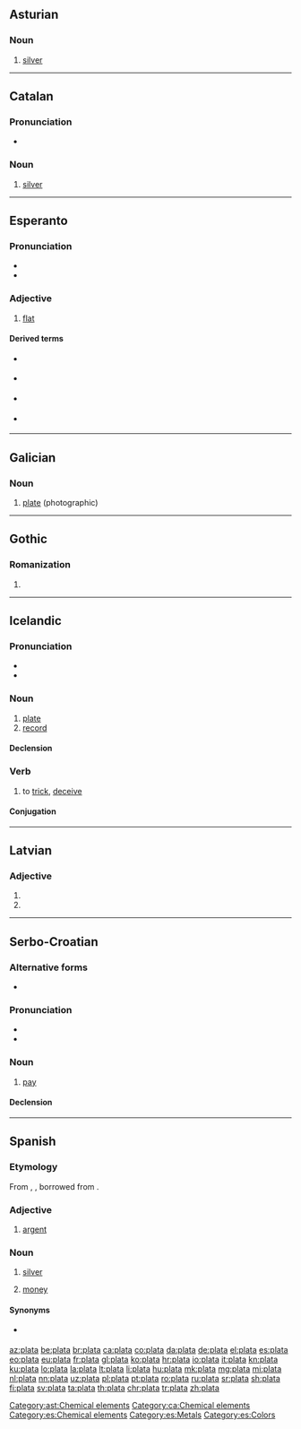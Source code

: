 {{also|pláta|platã|platā|plată|platå}}
==Asturian==
{{wikipedia|lang=ast}}

===Noun===
{{ast-noun|f|plates}}

# [[silver]]

[[Category:ast:Chemical elements]]

----

==Catalan==

===Pronunciation===
* {{ca-IPA}}

===Noun===
{{ca-noun|f|-}}

# [[silver]]

[[Category:ca:Chemical elements]]

----

==Esperanto==

===Pronunciation===
* {{IPA|/ˈplata/|lang=eo}}
* {{hyphenation|pla|ta|lang=eo}}

===Adjective===
{{eo-head}}

# [[flat]]

====Derived terms====
* {{l|eo|plateta}} {{gloss|Slightly flat}}
* {{l|eo|platega}} {{gloss|Extremely flat}}
* {{l|eo|platigi}} {{gloss|To flatten}}
* {{l|eo|platiĝi}} {{gloss|To become flat}}

----

==Galician==

===Noun===
{{gl-noun|f}}

# [[plate]] (photographic)

----

==Gothic==

===Romanization===
{{got-rom}}

# {{got-romanization of|𐍀𐌻𐌰𐍄𐌰}}

----

==Icelandic==

===Pronunciation===
* {{IPA|/ˈpʰlaːta/|lang=is}}
* {{rhymes|aːta|lang=is}}

===Noun===
{{is-noun|f|plötu|plötur}}

# [[plate]] {{gloss|thin, flat object}}
# [[record]] {{gloss|vinyl disc}}

====Declension====
{{is-decl-noun-f-w1|pl|a|t|n=n}}

===Verb===
{{is-verb-weak|plataði|platað}}

# to [[trick]], [[deceive]]

====Conjugation====
{{is-conj-w4|pl|a|t}}

----

==Latvian==

===Adjective===
{{head|lv|adjective form}}

# {{lv-inflection of|plats|gen|s|m||adj}}
# {{lv-inflection of|plats|nom|s|f||adj}}

----

==Serbo-Croatian==

===Alternative forms===
* {{l|sh|pláća}} {{qualifier|Croatia}}

===Pronunciation===
* {{IPA|/plǎːta/|lang=sh}}
* {{hyphenation|pla|ta|lang=sh}}

===Noun===
{{sh-noun|g=f|head=pláta|r|пла́та}}

# {{lb|sh|Bosnia|Serbia}} [[pay]]

====Declension====
{{sh-decl-noun
|plata|plate
|plate|plata
|plati|platama
|platu|plate
|plato|plate
|plati|platama
|platom|platama
}}

----

==Spanish==

===Etymology===
From {{etyl|VL.|es}} {{m|la|*platta}}, {{m|la|*platus}}, borrowed from {{etyl|grc|es}} {{m|grc|πλάτος}}.

===Adjective===
{{es-adj|pl=platas}}

# {{lb|es|heraldry}} [[argent]]

===Noun===
{{es-noun|f}}

# [[silver]]
# {{lb|es|Latin America}} [[money]]

====Synonyms====
* {{sense|money}} {{l|es|lana}}

[[Category:es:Chemical elements]]
[[Category:es:Metals]]
[[Category:es:Colors]]

[[az:plata]]
[[be:plata]]
[[br:plata]]
[[ca:plata]]
[[co:plata]]
[[da:plata]]
[[de:plata]]
[[el:plata]]
[[es:plata]]
[[eo:plata]]
[[eu:plata]]
[[fr:plata]]
[[gl:plata]]
[[ko:plata]]
[[hr:plata]]
[[io:plata]]
[[it:plata]]
[[kn:plata]]
[[ku:plata]]
[[lo:plata]]
[[la:plata]]
[[lt:plata]]
[[li:plata]]
[[hu:plata]]
[[mk:plata]]
[[mg:plata]]
[[mi:plata]]
[[nl:plata]]
[[nn:plata]]
[[uz:plata]]
[[pl:plata]]
[[pt:plata]]
[[ro:plata]]
[[ru:plata]]
[[sr:plata]]
[[sh:plata]]
[[fi:plata]]
[[sv:plata]]
[[ta:plata]]
[[th:plata]]
[[chr:plata]]
[[tr:plata]]
[[zh:plata]]